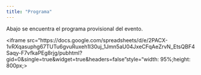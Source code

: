 ```yaml
---
title: "Programa"
---
```


Abajo se encuentra el programa provisional del evento.

<iframe src="https://docs.google.com/spreadsheets/d/e/2PACX-1vRXqasuphg67TUTu6gvuRuxeh1I30uj_1Jmn5aU04JxeCFqAeZrvN_EtsQBF4Saqy-F7vfkaPEg8rjg/pubhtml?gid=0&amp;single=true&amp;widget=true&amp;headers=false"style="width: 95%;height: 800px;></iframe>

